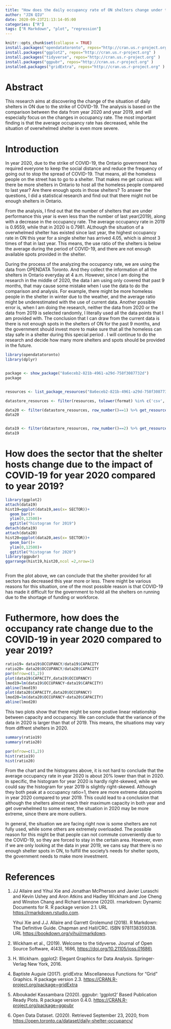 ```yaml
---
title: "How does the daily occupancy rate of ON shelters change under the strike of COVID-19?"
author: "JIN QIU"
date: 2020-09-23T21:13:14-05:00
categories: ["R"]
tags: ["R Markdown", "plot", "regression"]
---
```



```r
knitr::opts_chunk$set(collapse = TRUE)
install.packages("opendatatoronto", repos="http://cran.us.r-project.org" )
install.packages("ggplot2", repos="http://cran.us.r-project.org" )
install.packages("tidyverse", repos="http://cran.us.r-project.org" )
install.packages("ggpubr", repos="http://cran.us.r-project.org" )
installed.packages("gridExtra", repos="http://cran.us.r-project.org" )
```

# Abstract

This research aims at discovering the change of the situation of daily
shelters in ON due to the strike of COVID-19. The analysis is based on
the comparison between the data from year 2020 and year 2019, and will
especially focus on the changes in occupancy rate. The most important
finding is that the average occupancy rate has decreased, while the
situation of overwhelmed shelter is even more severe.

# Introduction

In year 2020, due to the strike of COVID-19, the Ontario government has
required everyone to keep the social distance and reduce the frequency
of going out to stop the spread of COVID-19. That means, all the
homeless people on the street has to go to a shelter. That makes me get
curious: will there be more shelters in Ontario to host all the homeless
people compared to last year? Are there enough spots in those shelters?
To answer the questions, I did a statistical research and find out that
there might not be enough shelters in Ontario.

From the analysis, I find out that the number of shelters that are under
performance this year is even less than the number of last year(2019),
along with a decrease in the occupancy rate. The average occupancy rate
in 2019 is 0.9559, while that in 2020 is 0.7981. ALthough the situation
of a overwhelmed shelter has existed since last year, the highest
occupancy rate in ON this year for a single shelter has arrived 4.05,
which is almost 3 times of that in last year. This means, the use ratio
of the shelters is below the average during the period of COVID-19, and
there are not enough available spots provided in the shelter.

During the process of the analyzing the occupancy rate, we are using the
data from OPENDATA Toronto. And they collect the information of all the
shelters in Ontario everyday at 4 a.m. However, since I am doing the
research in the middle of 2020, the data I am using only covered that
past 9 months, that may cause some mistake when I use the data to do the
comparison and analysis. For example, there might be more homeless
people in the shelter in winter due to the weather, and the average
ratio might be underestimated with the use of current data. Another
possible error is, when I am doing the research, neither the data from
2020 or the data from 2019 is selected randomly, I literally used all
the data points that I am provided with. The conclusion that I can draw
from the current data is there is not enough spots in the shelters of ON
for the past 9 months, and the government should invest more to make
sure that all the homeless can stay safe in a shelter during this
special period . I will continue to do the research and decide how many
more shelters and spots should be provided in the future.

```r
library(opendatatoronto)
library(dplyr)


package <- show_package("8a6eceb2-821b-4961-a29d-758f3087732d")
package


resources <- list_package_resources("8a6eceb2-821b-4961-a29d-758f3087732d")

datastore_resources <- filter(resources, tolower(format) %in% c('csv', 'geojson'))

data20 <- filter(datastore_resources, row_number()==1) %>% get_resource()
data20


data19 <- filter(datastore_resources, row_number()==2) %>% get_resource()
data19
```




# How does the sector that the shelter hosts change due to the impact of COVID-19 for year 2020 compared to year 2019?

```r
library(ggplot2)
attach(data19)
hist19=ggplot(data19,aes(x= SECTOR))+
  geom_bar()+
  ylim(0,12500)+
  ggtitle("histogram for 2019")
detach(data19)
attach(data20)
hist20=ggplot(data20,aes(x= SECTOR))+
  geom_bar()+
  ylim(0,12500)+
  ggtitle("histogram for 2020")
library(ggpubr)
ggarrange(hist19,hist20,ncol =2,nrow=1)



```

From the plot above, we can conclude that the shelter provided for all
sectors has decreased this year more or less. There might be various
reasons for this situation, one of the most possible reason is that
COVID-19 has made it difficult for the government to hold all the
shelters on running due to the shortage of funding or workforce.


# Futhermore, how does the occupancy rate change due to the COVID-19 in year 2020 compared to year 2019?

```r
ratio19= data19$OCCUPANCY/data19$CAPACITY
ratio20= data20$OCCUPANCY/data20$CAPACITY
par(mfrow=c(1,2))
plot(data19$CAPACITY,data19$OCCUPANCY)
lmod19=lm(data19$OCCUPANCY~data19$CAPACITY)
abline(lmod19)
plot(data20$CAPACITY,data20$OCCUPANCY)
lmod20=lm(data20$OCCUPANCY~data20$CAPACITY)
abline(lmod20)

```

This two plots show that there might be some postive linear relationship
between capacity and occupancy. We can conclude that the variance of the
data in 2020 is larger than that of 2019. This means, the situations may
vary from diffrent shelters in 2020.

```r
summary(ratio19)
summary(ratio20)
```

```r
par(mfrow=c(1,2))
hist(ratio19)
hist(ratio20)
```

From the chart and the histograms above, it is not hard to conclude that
the average occupancy rate in year 2020 is about 20% lower than that in
2020. In specific, the histogram for year 2020 is hardly right-skewed,
while we could say the histogram for year 2019 is slightly right-skewed.
Although they both peak at a occupancy ratio=1, there are more extreme
data points in year 2020 compared to year 2019. This could lead to a
conclusion that although the shelters almost reach their maximum
capacity in both year and get overwhelmed to some extent, the situation
in 2020 may be more extreme, since there are more outliers.

In general, the situation we are facing right now is some shelters are
not fully used, while some others are extremely overloaded. The possible
reason for this might be that people can not commute conveniently due to
the COVID-19, so they are forced to stay in the certain area. However,
even if we are only looking at the data in year 2019, we cans say that
there is no enough shelter spots in ON, to fulfill the society’s needs
for shelter spots, the government needs to make more investment.











# References

1.  JJ Allaire and Yihui Xie and Jonathan McPherson and Javier Luraschi
    and Kevin Ushey and Aron Atkins and Hadley Wickham and Joe Cheng and
    Winston Chang and Richard Iannone (2020). rmarkdown: Dynamic
    Documents for R. R package version 2.1. URL
    <https://rmarkdown.rstudio.com>.

    Yihui Xie and J.J. Allaire and Garrett Grolemund (2018). R Markdown: The
    Definitive Guide. Chapman and Hall/CRC. ISBN 9781138359338. URL
    <https://bookdown.org/yihui/rmarkdown>.

2.  Wickham et al., (2019). Welcome to the tidyverse. Journal of Open
    Source Software, 4(43), 1686, <https://doi.org/10.21105/joss.01686\>

3.  H. Wickham. ggplot2: Elegant Graphics for Data Analysis.
    Springer-Verlag New York, 2016.

4. Baptiste Auguie (2017). gridExtra: Miscellaneous Functions for “Grid”
   Graphics. R package version 2.3.
   <https://CRAN.R-project.org/package=gridExtra>

5.  Alboukadel Kassambara (2020). ggpubr: ‘ggplot2’ Based Publication
    Ready Plots. R package version 0.4.0.
    <https://CRAN.R-project.org/package=ggpubr>

6.  Open Data Dataset. (2020). Retrieved September 23, 2020, from
    <https://open.toronto.ca/dataset/daily-shelter-occupancy/>
